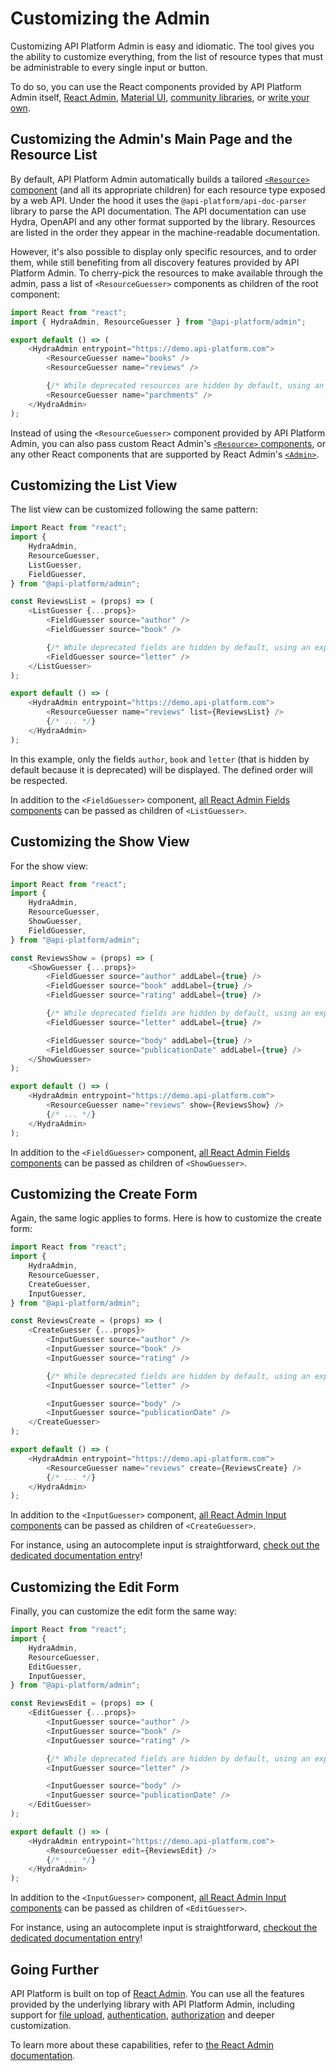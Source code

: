 # Customizing the Admin

Customizing API Platform Admin is easy and idiomatic. The tool gives you the ability to customize everything, from the list of resource types that must be administrable to every single input or button.

To do so, you can use the React components provided by API Platform Admin itself, [React Admin](https://marmelab.com/react-admin/), [Material UI](https://material-ui.com/), [community libraries](https://github.com/brillout/awesome-react-components), or [write your own](https://reactjs.org/tutorial/tutorial.html).

## Customizing the Admin's Main Page and the Resource List

By default, API Platform Admin automatically builds a tailored [`<Resource>` component](https://marmelab.com/react-admin/Resource.html) (and all its appropriate children) for each resource type exposed by a web API.
Under the hood it uses the `@api-platform/api-doc-parser` library to parse the API documentation. The API documentation can use Hydra, OpenAPI and any other format supported by the library.
Resources are listed in the order they appear in the machine-readable documentation.

However, it's also possible to display only specific resources, and to order them, while still benefiting from all discovery features provided by API Platform Admin.
To cherry-pick the resources to make available through the admin, pass a list of `<ResourceGuesser>` components as children of the root component:

```javascript
import React from "react";
import { HydraAdmin, ResourceGuesser } from "@api-platform/admin";

export default () => (
    <HydraAdmin entrypoint="https://demo.api-platform.com">
        <ResourceGuesser name="books" />
        <ResourceGuesser name="reviews" />

        {/* While deprecated resources are hidden by default, using an explicit ResourceGuesser component allows to add them back. */}
        <ResourceGuesser name="parchments" />
    </HydraAdmin>
);
```

Instead of using the `<ResourceGuesser>` component provided by API Platform Admin, you can also pass custom React Admin's [`<Resource>` components](https://marmelab.com/react-admin/Resource.html), or any other React components that are supported by React Admin's [`<Admin>`](https://marmelab.com/react-admin/Admin.html).

## Customizing the List View

The list view can be customized following the same pattern:

```javascript
import React from "react";
import {
    HydraAdmin,
    ResourceGuesser,
    ListGuesser,
    FieldGuesser,
} from "@api-platform/admin";

const ReviewsList = (props) => (
    <ListGuesser {...props}>
        <FieldGuesser source="author" />
        <FieldGuesser source="book" />

        {/* While deprecated fields are hidden by default, using an explicit FieldGuesser component allows to add them back. */}
        <FieldGuesser source="letter" />
    </ListGuesser>
);

export default () => (
    <HydraAdmin entrypoint="https://demo.api-platform.com">
        <ResourceGuesser name="reviews" list={ReviewsList} />
        {/* ... */}
    </HydraAdmin>
);
```

In this example, only the fields `author`, `book` and `letter` (that is hidden by default because it is deprecated) will be displayed. The defined order will be respected.

In addition to the `<FieldGuesser>` component, [all React Admin Fields components](https://marmelab.com/react-admin/Fields.html) can be passed as children of `<ListGuesser>`.

## Customizing the Show View

For the show view:

```javascript
import React from "react";
import {
    HydraAdmin,
    ResourceGuesser,
    ShowGuesser,
    FieldGuesser,
} from "@api-platform/admin";

const ReviewsShow = (props) => (
    <ShowGuesser {...props}>
        <FieldGuesser source="author" addLabel={true} />
        <FieldGuesser source="book" addLabel={true} />
        <FieldGuesser source="rating" addLabel={true} />

        {/* While deprecated fields are hidden by default, using an explicit FieldGuesser component allows to add them back. */}
        <FieldGuesser source="letter" addLabel={true} />

        <FieldGuesser source="body" addLabel={true} />
        <FieldGuesser source="publicationDate" addLabel={true} />
    </ShowGuesser>
);

export default () => (
    <HydraAdmin entrypoint="https://demo.api-platform.com">
        <ResourceGuesser name="reviews" show={ReviewsShow} />
        {/* ... */}
    </HydraAdmin>
);
```

In addition to the `<FieldGuesser>` component, [all React Admin Fields components](https://marmelab.com/react-admin/Fields.html) can be passed as children of `<ShowGuesser>`.

## Customizing the Create Form

Again, the same logic applies to forms. Here is how to customize the create form:

```javascript
import React from "react";
import {
    HydraAdmin,
    ResourceGuesser,
    CreateGuesser,
    InputGuesser,
} from "@api-platform/admin";

const ReviewsCreate = (props) => (
    <CreateGuesser {...props}>
        <InputGuesser source="author" />
        <InputGuesser source="book" />
        <InputGuesser source="rating" />

        {/* While deprecated fields are hidden by default, using an explicit InputGuesser component allows to add them back. */}
        <InputGuesser source="letter" />

        <InputGuesser source="body" />
        <InputGuesser source="publicationDate" />
    </CreateGuesser>
);

export default () => (
    <HydraAdmin entrypoint="https://demo.api-platform.com">
        <ResourceGuesser name="reviews" create={ReviewsCreate} />
        {/* ... */}
    </HydraAdmin>
);
```

In addition to the `<InputGuesser>` component, [all React Admin Input components](https://marmelab.com/react-admin/Inputs.html) can be passed as children of `<CreateGuesser>`.

For instance, using an autocomplete input is straightforward, [check out the dedicated documentation entry](handling-relations.md#using-an-autocomplete-input-for-relations)!

## Customizing the Edit Form

Finally, you can customize the edit form the same way:

```javascript
import React from "react";
import {
    HydraAdmin,
    ResourceGuesser,
    EditGuesser,
    InputGuesser,
} from "@api-platform/admin";

const ReviewsEdit = (props) => (
    <EditGuesser {...props}>
        <InputGuesser source="author" />
        <InputGuesser source="book" />
        <InputGuesser source="rating" />

        {/* While deprecated fields are hidden by default, using an explicit InputGuesser component allows to add them back. */}
        <InputGuesser source="letter" />

        <InputGuesser source="body" />
        <InputGuesser source="publicationDate" />
    </EditGuesser>
);

export default () => (
    <HydraAdmin entrypoint="https://demo.api-platform.com">
        <ResourceGuesser edit={ReviewsEdit} />
        {/* ... */}
    </HydraAdmin>
);
```

In addition to the `<InputGuesser>` component, [all React Admin Input components](https://marmelab.com/react-admin/Inputs.html) can be passed as children of `<EditGuesser>`.

For instance, using an autocomplete input is straightforward, [checkout the dedicated documentation entry](handling-relations.md#using-an-autocomplete-input-for-relations)!

## Going Further

API Platform is built on top of [React Admin](https://marmelab.com/react-admin/).
You can use all the features provided by the underlying library with API Platform Admin, including support for [file upload](https://marmelab.com/react-admin/DataProviders.html#decorating-your-data-provider-example-of-file-upload), [authentication](https://marmelab.com/react-admin/Authentication.html), [authorization](https://marmelab.com/react-admin/Authorization.html) and deeper customization.

To learn more about these capabilities, refer to [the React Admin documentation](https://marmelab.com/react-admin/).
